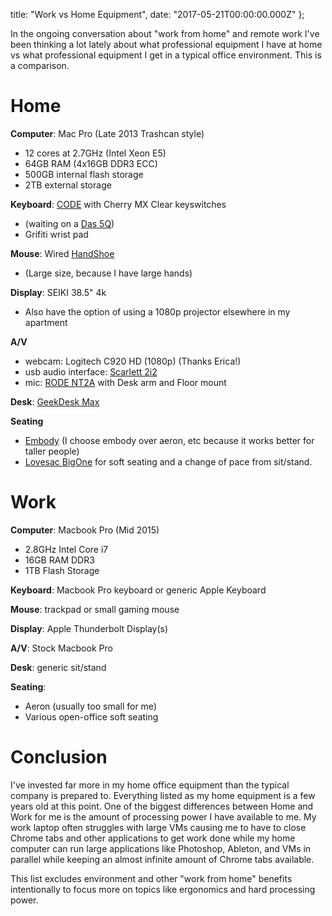   title: "Work vs Home Equipment",
  date: "2017-05-21T00:00:00.000Z"
};

In the ongoing conversation about "work from home" and
remote work I've been thinking a lot lately about what
professional equipment I have at home vs what professional
equipment I get in a typical office environment. This is a
comparison.

# Home

**Computer**: Mac Pro (Late 2013 Trashcan style)

- 12 cores at 2.7GHz (Intel Xeon E5)
- 64GB RAM (4x16GB DDR3 ECC)
- 500GB internal flash storage
- 2TB external storage

**Keyboard**: [CODE][code] with Cherry MX Clear keyswitches

- (waiting on a [Das 5Q][das-5q])
- Grifiti wrist pad

**Mouse**: Wired [HandShoe][handshoe]

- (Large size, because I have large hands)

**Display**: SEIKI 38.5" 4k

- Also have the option of using a 1080p projector elsewhere
  in my apartment

**A/V**

- webcam: Logitech C920 HD (1080p) (Thanks Erica!)
- usb audio interface: [Scarlett 2i2][2i2]
- mic: [RODE NT2A][nt2a] with Desk arm and Floor mount

**Desk**: [GeekDesk Max][geekdesk]

**Seating**

- [Embody][embody] (I choose embody over aeron, etc because
  it works better for taller people)
- [Lovesac BigOne][bigone] for soft seating and a change of
  pace from sit/stand.

# Work

**Computer**: Macbook Pro (Mid 2015)

- 2.8GHz Intel Core i7
- 16GB RAM DDR3
- 1TB Flash Storage

**Keyboard**: Macbook Pro keyboard or generic Apple Keyboard

**Mouse**: trackpad or small gaming mouse

**Display**: Apple Thunderbolt Display(s)

**A/V**: Stock Macbook Pro

**Desk**: generic sit/stand

**Seating**:

- Aeron (usually too small for me)
- Various open-office soft seating

# Conclusion

I've invested far more in my home office equipment than the
typical company is prepared to. Everything listed as my home
equipment is a few years old at this point. One of the
biggest differences between Home and Work for me is the
amount of processing power I have available to me. My work
laptop often struggles with large VMs causing me to have to
close Chrome tabs and other applications to get work done
while my home computer can run large applications like
Photoshop, Ableton, and VMs in parallel while keeping an
almost infinite amount of Chrome tabs available.

This list excludes environment and other "work from home"
benefits intentionally to focus more on topics like
ergonomics and hard processing power.

[code]: https://codekeyboards.com/
[das-5q]:
  https://shop.daskeyboard.com/products/das-keyboard-5q
[2i2]:
  https://us.focusrite.com/usb-audio-interfaces/scarlett-2i2
[nt2a]: http://www.rode.com/microphones/nt2-a
[geekdesk]: https://www.geekdesk.com/standing-desk-max
[embody]:
  http://www.hermanmiller.com/products/seating/performance-work-chairs/embody-chairs.html
[bigone]: https://www.lovesac.com/sac.html?c=the-bigone
[handshoe]: http://handshoemouse.com/
